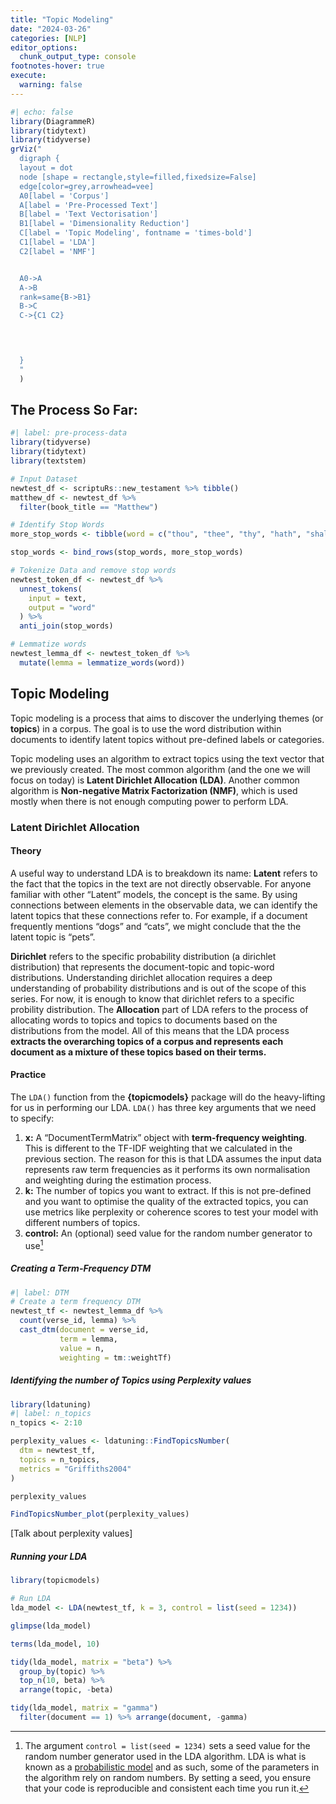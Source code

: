 ```yaml
---
title: "Topic Modeling"
date: "2024-03-26"
categories: [NLP]
editor_options: 
  chunk_output_type: console
footnotes-hover: true
execute: 
  warning: false
---
```


```r
#| echo: false
library(DiagrammeR)
library(tidytext)
library(tidyverse)
grViz("
  digraph {
  layout = dot
  node [shape = rectangle,style=filled,fixedsize=False]
  edge[color=grey,arrowhead=vee]
  A0[label = 'Corpus']
  A[label = 'Pre-Processed Text']
  B[label = 'Text Vectorisation']
  B1[label = 'Dimensionality Reduction']
  C[label = 'Topic Modeling', fontname = 'times-bold']
  C1[label = 'LDA']
  C2[label = 'NMF']


  A0->A
  A->B
  rank=same{B->B1} 
  B->C
  C->{C1 C2}

  


  }
  "
  )
```

## The Process So Far:

```r
#| label: pre-process-data
library(tidyverse)
library(tidytext)
library(textstem)

# Input Dataset
newtest_df <- scriptuRs::new_testament %>% tibble()
matthew_df <- newtest_df %>% 
  filter(book_title == "Matthew")

# Identify Stop Words
more_stop_words <- tibble(word = c("thou", "thee", "thy", "hath", "shalt", "woe", "ye"), lexicon = "Az")

stop_words <- bind_rows(stop_words, more_stop_words)

# Tokenize Data and remove stop words
newtest_token_df <- newtest_df %>% 
  unnest_tokens(
    input = text,
    output = "word"
  ) %>% 
  anti_join(stop_words)

# Lemmatize words
newtest_lemma_df <- newtest_token_df %>% 
  mutate(lemma = lemmatize_words(word))
```

## Topic Modeling

Topic modeling is a process that aims to discover the underlying themes (or **topics**) in a corpus. The goal is to use the word distribution within documents to identify latent topics without pre-defined labels or categories.

Topic modeling uses an algorithm to extract topics using the text vector that we previously created. The most common algorithm (and the one we will focus on today) is **Latent Dirichlet Allocation (LDA)**. Another common algorithm is **Non-negative Matrix Factorization (NMF)**, which is used mostly when there is not enough computing power to perform LDA.

### Latent Dirichlet Allocation

#### Theory

A useful way to understand LDA is to breakdown its name: **Latent** refers to the fact that the topics in the text are not directly observable. For anyone familiar with other "Latent" models, the concept is the same. By using connections between elements in the observable data, we can identify the latent topics that these connections refer to. For example, if a document frequently mentions "dogs" and "cats", we might conclude that the the latent topic is "pets".

**Dirichlet** refers to the specific probability distribution (a dirichlet distribution) that represents the document-topic and topic-word distributions. Understanding dirichlet allocation requires a deep understanding of probability distributions and is out of the scope of this series. For now, it is enough to know that dirichlet refers to a specific probility distribution. The **Allocation** part of LDA refers to the process of allocating words to topics and topics to documents based on the distributions from the model. All of this means that the LDA process **extracts the overarching topics of a corpus and represents each document as a mixture of these topics based on their terms.**

#### Practice

The <code>LDA()</code> function from the **{topicmodels}** package will do the heavy-lifting for us in performing our LDA. `LDA()` has three key arguments that we need to specify:

1.  **x:** A "DocumentTermMatrix" object with **term-frequency weighting**. This is different to the TF-IDF weighting that we calculated in the previous section. The reason for this is that LDA assumes the input data represents raw term frequencies as it performs its own normalisation and weighting during the estimation process.
2.  **k:** The number of topics you want to extract. If this is not pre-defined and you want to optimise the quality of the extracted topics, you can use metrics like perplexity or coherence scores to test your model with different numbers of topics.
3.  **control:** An (optional) seed value for the random number generator to use[^1]

[^1]: The argument <code>control = list(seed = 1234)</code> sets a seed value for the random number generator used in the LDA algorithm. LDA is what is known as a <u>probabilistic model</u> and as such, some of the parameters in the algorithm rely on random numbers. By setting a seed, you ensure that your code is reproducible and consistent each time you run it.

##### Creating a Term-Frequency DTM

```r
#| label: DTM
# Create a term frequency DTM
newtest_tf <- newtest_lemma_df %>% 
  count(verse_id, lemma) %>% 
  cast_dtm(document = verse_id,
           term = lemma,
           value = n,
           weighting = tm::weightTf)
```

##### Identifying the number of Topics using Perplexity values

```r
library(ldatuning)
#| label: n_topics
n_topics <- 2:10

perplexity_values <- ldatuning::FindTopicsNumber(
  dtm = newtest_tf, 
  topics = n_topics,
  metrics = "Griffiths2004"
)

perplexity_values

FindTopicsNumber_plot(perplexity_values)
```

\[Talk about perplexity values\]

##### Running your LDA

```r
library(topicmodels)

# Run LDA
lda_model <- LDA(newtest_tf, k = 3, control = list(seed = 1234))

glimpse(lda_model)

terms(lda_model, 10)

tidy(lda_model, matrix = "beta") %>% 
  group_by(topic) %>% 
  top_n(10, beta) %>% 
  arrange(topic, -beta)

tidy(lda_model, matrix = "gamma")
  filter(document == 1) %>% arrange(document, -gamma)
```

